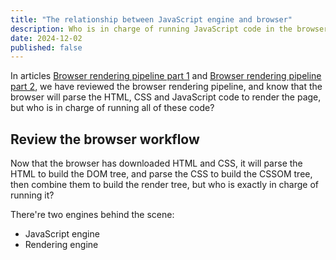 ```yaml
---
title: "The relationship between JavaScript engine and browser"
description: Who is in charge of running JavaScript code in the browser?
date: 2024-12-02
published: false
---
```


In articles [Browser rendering pipeline part 1](/blog/browser-rendering-pipeline-part-1) and [Browser rendering pipeline part 2](/blog/browser-rendering-pipeline-part-2), we have reviewed the browser rendering pipeline, and know that the browser will parse the HTML, CSS and JavaScript code to render the page, but who is in charge of running all of these code?

## Review the browser workflow

Now that the browser has downloaded HTML and CSS, it will parse the HTML to build the DOM tree, and parse the CSS to build the CSSOM tree, then combine them to build the render tree, but who is exactly in charge of running it?

There're two engines behind the scene:

- JavaScript engine
- Rendering engine
